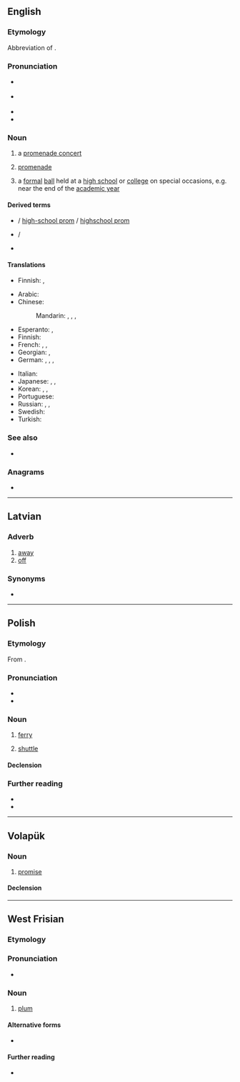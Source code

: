 {{also|Prom|PROM}}
==English==
{{wikipedia}}

===Etymology===
Abbreviation of {{m|en|promenade}}.

===Pronunciation===
* {{a|US}} {{IPA|en|/pɹɑm/}}
* {{a|UK}} {{IPA|en|/pɹɒm/}}
* {{audio|en|LL-Q1860 (eng)-Vealhurl-prom.wav |Audio (UK)}}
* {{rhymes|en|ɒm}}

===Noun===
{{en-noun}}

# {{lb|en|British}} a [[promenade concert]]
# {{lb|en|British|abbreviation}} [[promenade]]
# {{lb|en|US}} a [[formal]] [[ball]] held at a [[high school]] or [[college]] on special occasions, e.g. near the end of the [[academic year]]
#: {{ux|en|Would you like to be my '''prom''' date?}}

====Derived terms====
* {{l|en|high school prom}} / [[high-school prom]] / [[highschool prom]]
* {{l|en|prom king}} / {{l|en|prom queen}}
* {{l|en|promposal}}

====Translations====
{{trans-top|a promenade concert}}
{{trans-mid}}
{{trans-bottom}}

{{trans-top|promenade}}
* Finnish: {{t+|fi|kävelykatu}}, {{t+|fi|promenadi}}
{{trans-mid}}
{{trans-bottom}}

{{trans-top|a formal ball}}
* Arabic: {{t|ar|حَفْلَة مُوسِيقِيَّة|f}}
* Chinese:
*: Mandarin: {{t|cmn|畢業舞會|sc=Hani}}, {{t|cmn|毕业舞会|tr=bìyè wǔhuì|sc=Hani}}, {{t+|cmn|舞會|sc=Hani}}, {{t+|cmn|舞会|tr=wǔhuì|sc=Hani}}
* Esperanto: {{t|eo|balo}}, {{t|eo|abiturienta balo}}
* Finnish: {{t+|fi|tanssiaiset|p}}
* French: {{t+|fr|bal de promo}}, {{t+|fr|bal des finissants|m}} {{qualifier|Canadian French}}, {{t|fr|bal du printemps}} {{qualifier|Swiss French}}
* Georgian: {{t|ka|ბანკეტი|sc=Geor}}, {{t|ka|გამოსაშვები საღამო|sc=Geor}}
* German: {{t+|de|Ball|m}}, {{t+|de|Abschlussball|m}}, {{t|de|Prom|f}}, {{t+|de|Promenade|f}}
{{trans-mid}}
* Italian: {{t|it|ballo di fine anno}}
* Japanese: {{t|ja|プロム|tr=puromu|sc=Jpan}}, {{t|ja|プロムナード|tr=puromunādo|sc=Jpan}}, {{t|ja|舞踏会|tr=ぶとうかい, butōkai|sc=Jpan}}
* Korean: {{t|ko|프롬|sc=Kore}}, {{t|ko|프롬나드|sc=Kore}}, {{t+|ko|무도회|sc=Kore}}
* Portuguese: {{t|pt|baile de formatura}}
* Russian: {{qualifier|студенческий}} {{t+|ru|бал|m}}, {{t+|ru|выпускно́й ве́чер|m}} {{qualifier|graduation party}}, {{qualifier|US}} {{t|ru|пром|m}}
* Swedish: {{t+|sv|bal}}
* Turkish: {{t+|tr|balo}}
{{trans-bottom}}

===See also===
* {{l|en|dance with the one that brought you}}

===Anagrams===
* {{anagrams|en|a=mopr|romp}}

{{C|en|Schools}}

----

==Latvian==

===Adverb===
{{head|lv|adverb}}

# [[away]]
# [[off]]

===Synonyms===
* {{l|lv|projām}}

----

==Polish==
{{wp|lang=pl}}

===Etymology===
From {{inh|pl|sla-pro|*pormъ}}.

===Pronunciation===
* {{pl-IPA}}
* {{audio|pl|LL-Q809 (pol)-Poemat-prom.wav|Audio}}

===Noun===
{{pl-noun|m-in}}

# [[ferry]]
# {{lb|pl|astronautics}} [[shuttle]]
#: {{uxi|pl|'''prom''' kosmiczny|space '''shuttle'''}}

====Declension====
{{pl-decl-noun-masc-inani|pro|m|u}}

===Further reading===
* {{R:pl:WSJP}}
* {{R:PWN}}

{{topics|pl|Watercraft}}

----

==Volapük==

===Noun===
{{vo-noun}}

# [[promise]]

====Declension====
{{vo-decl-noun}}

----

==West Frisian==

===Etymology===
{{rfe|fy}}

===Pronunciation===
* {{IPA|fy|/prom/}}

===Noun===
{{fy-noun|c|prommen|promke}}

# {{topics|fy|Fruits}} {{lb|fy|Clay}} [[plum]]

====Alternative forms====
* {{l|fy|prûm}} {{q|Wood}}

====Further reading====
* {{R:WFT|79092}}
